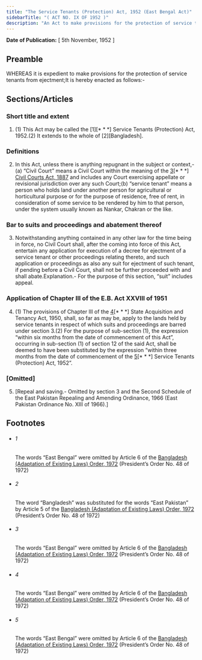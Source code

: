 ```yaml
---
title: "The Service Tenants (Protection) Act, 1952 (East Bengal Act)"
sidebarTitle: "( ACT NO. IX OF 1952 )"
description: "An Act to make provisions for the protection of service tenants from ejectment."
---
```


**Date of Publication:** [ 5th November, 1952 ]

## Preamble

WHEREAS it is expedient to make provisions for the protection of service tenants from ejectment;It is hereby enacted as follows:-

## Sections/Articles

### Short title and extent

1. (1) This Act may be called the [1][\* \* \*] Service Tenants (Protection) Act, 1952.(2) It extends to the whole of [2][Bangladesh].

### Definitions

2. In this Act, unless there is anything repugnant in the subject or context,-(a) “Civil Court” means a Civil Court within the meaning of the [3](1)[\* \* \*] [Civil Courts Act, 1887](/act-59.html "Civil Courts Act, 1887") and includes any Court exercising appellate or revisional jurisdiction over any such Court;(b) “service tenant” means a person who holds land under another person for agricultural or horticultural purpose or for the purpose of residence, free of rent, in consideration of some service to be rendered by him to that person, under the system usually known as Nankar, Chakran or the like.

### Bar to suits and proceedings and abatement thereof

3. Notwithstanding anything contained in any other law for the time being in force, no Civil Court shall, after the coming into force of this Act, entertain any application for execution of a decree for ejectment of a service tenant or other proceedings relating thereto, and such application or proceedings as also any suit for ejectment of such tenant, if pending before a Civil Court, shall not be further proceeded with and shall abate.Explanation.- For the purpose of this section, “suit” includes appeal.

### Application of Chapter III of the E.B. Act XXVIII of 1951

4. (1) The provisions of Chapter III of the [4](1)[\* \* \*] State Acquisition and Tenancy Act, 1950, shall, so far as may be, apply to the lands held by service tenants in respect of which suits and proceedings are barred under section 3.(2) For the purpose of sub-section (1), the expression “within six months from the date of commencement of this Act”, occurring in sub-section (1) of section 12 of the said Act, shall be deemed to have been substituted by the expression “within three months from the date of commencement of the [5](2)[\* \* \*] Service Tenants (Protection) Act, 1952”.

### [Omitted]

5. [Repeal and saving.- Omitted by section 3 and the Second Schedule of the East Pakistan Repealing and Amending Ordinance, 1966 (East Pakistan Ordinance No. XIII of 1966).]

## Footnotes

- ###### 1

  The words “East Bengal” were omitted by Article 6 of the [Bangladesh (Adaptation of Existing Laws) Order, 1972](/act-388.html "Bangladesh (Adaptation of Existing Laws) Order, 1972 ") (President’s Order No. 48 of 1972)

- ###### 2

  The word “Bangladesh” was substituted for the words “East Pakistan” by Article 5 of the [Bangladesh (Adaptation of Existing Laws) Order, 1972](/act-388.html "Bangladesh (Adaptation of Existing Laws) Order, 1972 ") (President’s Order No. 48 of 1972)

- ###### 3

  The words “East Bengal” were omitted by Article 6 of the [Bangladesh (Adaptation of Existing Laws) Order, 1972](/act-388.html "Bangladesh (Adaptation of Existing Laws) Order, 1972 ") (President’s Order No. 48 of 1972)

- ###### 4

  The words “East Bengal” were omitted by Article 6 of the [Bangladesh (Adaptation of Existing Laws) Order, 1972](/act-388.html "Bangladesh (Adaptation of Existing Laws) Order, 1972 ") (President’s Order No. 48 of 1972)

- ###### 5

  The words “East Bengal” were omitted by Article 6 of the [Bangladesh (Adaptation of Existing Laws) Order, 1972](/act-388.html "Bangladesh (Adaptation of Existing Laws) Order, 1972 ") (President’s Order No. 48 of 1972)
